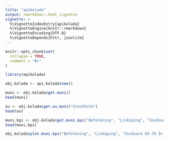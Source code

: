 ```yaml
---
title: "apikolada"
output: rmarkdown::html_vignette
vignette: >
  %\VignetteIndexEntry{apikolada}
  %\VignetteEngine{knitr::rmarkdown}
  %\VignetteEncoding{UTF-8}
  %\VignetteDepends{httr, jsonlite}    
---
```


```r
knitr::opts_chunk$set(
  collapse = TRUE,
  comment = "#>"
)
```


```r
library(apikolada)
```


```r
obj.kolada <- api.kolada$new()
```


```r
muni <- obj.kolada$get.muni()
head(muni)
```


```r
ou <- obj.kolada$get.ou.muni("Stockholm")
head(ou)
```


```r
muni.kpi <- obj.kolada$get.muni.kpi("Befolkning", "Linköping", "Invånare 65-79 år, antal", "T")
head(muni.kpi)
```


```r
obj.kolada$plot.muni.kpi("Befolkning", "Linköping", "Invånare 65-79 år, antal", "T")
```
